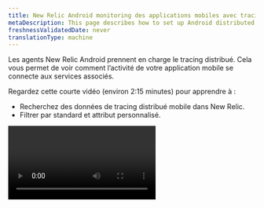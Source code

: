 ```yaml
---
title: New Relic Android monitoring des applications mobiles avec tracing distribué
metaDescription: This page describes how to set up Android distributed tracing.
freshnessValidatedDate: never
translationType: machine
---
```


Les agents New Relic Android <InlinePopover type="mobile" />prennent en charge le tracing distribué. Cela vous permet de voir comment l’activité de votre application mobile se connecte aux services associés.

Regardez cette courte vidéo (environ 2:15 minutes) pour apprendre à :

* Recherchez des données de tracing distribué mobile dans New Relic.
* Filtrer par standard et attribut personnalisé.

<Video id="tkAxeE5cT2Q" type="youtube" />

## Exigences [#requirements]

Pour utiliser le tracing distribué, vous avez besoin au moins de la version 6.0.0 de l&apos;agent Android . Nous vous recommandons d&apos;utiliser l&apos;agent le plus récent.

## Comment configurer le tracing distribué [#setup]

Pour les agents mobiles qui prennent en charge cette fonctionnalité, elle est activée par défaut. Vous devez également activer [AnalyticsEvents](/docs/mobile-monitoring/new-relic-mobile-android/android-sdk-api/android-agent-configuration-feature-flags/#ff-analytics-events) pour que cette fonctionnalité fonctionne.

Si vous préférez désactiver le tracing distribué, consultez [l&apos;indicateur de fonctionnalitéAndroid ](/docs/mobile-monitoring/new-relic-mobile-android/android-sdk-api/android-agent-configuration-feature-flags/#dt).

## Activer le traçage infini [#infinite-tracing]

Si vos applications mobiles disposent de services en aval qui utilisent notre tracing distribué en fin de workflow [Infinite Tracing](/docs/distributed-tracing/infinite-tracing/introduction-infinite-tracing), vous devez activer cette fonctionnalité pour vos applications mobiles.Cela garantit que votre span racine (l&apos;application mobile d&apos;initiation) est incluse dans le reste des spans suivis par Infinite Tracing.

Pour configurer cela, consultez les [étapes d&apos;Infinite Tracing](/docs/distributed-tracing/infinite-tracing/set-trace-observer) pour créer un observateur de trace et sélectionner les applications mobiles (sources de données) qui doivent signaler les étendues.

## Rechercher des données [#find-data]

Les étendues mobiles apparaissent dans toute [interface utilisateur de tracing distribué New Relic](/docs/understand-dependencies/distributed-tracing/ui-data/additional-distributed-tracing-features-new-relic-one/) où ces étendues font partie d&apos;une trace.

Voici quelques conseils pour rechercher et interroger des données :

* Vous pouvez trouver la trace d&apos;origine finale de l&apos;utilisateur dans n&apos;importe quelle [interface utilisateur de tracing distribué New Relic](/docs/understand-dependencies/distributed-tracing/ui-data/additional-distributed-tracing-features-new-relic-one).

* Dans l&apos;interface utilisateur de tracing distribué, les portées finales des utilisateurs sont indiquées par le<img title="New Relic distributed tracing mobile span icon" alt="New Relic distributed tracing mobile span icon" src="/images/mobile_icon_icon.webp" style={{height: "30px", width: "30px"}}>icône.</img>

* Pour voir l&apos;attribut d&apos;une plage, sélectionnez [une plage dans l&apos;interface utilisateur](/docs/apm/distributed-tracing/ui-data/understand-use-distributed-tracing-data#span-details).

* Les étendues sont signalées sous forme [de données d&apos;étendue](/attribute-dictionary/?event=Span) et peuvent être [interrogées dans New Relic](/docs/using-new-relic/data/understand-data/query-new-relic-data).

* Conseils de requête :

  * requête par nom en définissant `mobileApp.name` sur le nom de l&apos;application mobile.
  * requête de trace contenant au moins une application mobile avec `mobileApp.name is not null`.
  * requête de trace contenant au moins une application backend avec `appName is not null`.
  * requête de trace contenant à la fois les étendues mobiles et backend en combinant les deux conditions précédentes.

## Dépannage [#troubleshooting]

Si vous ne voyez pas les spans finales des utilisateurs ou si vous rencontrez d&apos;autres problèmes de tracing distribué, consultez [dépannage](/docs/apm/distributed-tracing/troubleshooting/troubleshooting-missing-trace-data).